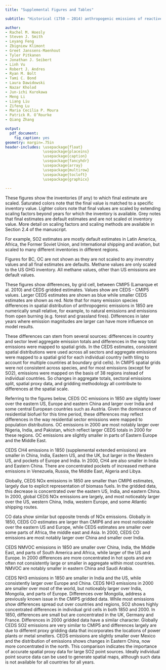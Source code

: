 ```yaml
---
title: "Supplemental Figures and Tables"

subtitle: "Historical (1750 – 2014) anthropogenic emissions of reactive gases and aerosols from the  \nCommunity Emission Data System (CEDS)  \nSubmitted to Geoscientific Model Development (GMD),  http://www.geosci-model-dev.net/special_issue590.html"

author:
- Rachel M. Hoesly
- Steven J. Smith
- Leyang Feng
- Zbigniew Klimont
- Greet Janssens-Maenhout
- Tyler Pitkanen
- Jonathan J. Seibert
- Linh Vu
- Robert J. Andres
- Ryan M. Bolt
- Tami C. Bond
- Laura Dawidowski
- Nazar Kholod
- Jun-ichi Kurokawa
- Meng Li
- Liang Liu
- Zifeng Lu 
- Maria Cecilia P. Moura
- Patrick R. O’Rourke
- Qiang Zhang

output:
  pdf_document:
    fig_caption: yes
geometry: margin=.75in
header-includes: \usepackage{float}
                 \usepackage{placeins}
                 \usepackage{caption}
                 \usepackage{fancyhdr}
                 \usepackage{array}
                 \usepackage{multirow}
                 \usepackage{tocloft}
                 \usepackage{graphicx} 
                 
---
```


<!-- This is an R markdown file that uses knitr to compile the pdf. Most of the code below uses Latex to control "floats" (basically how it lays out figures). The line "\FloatBarrier" after every section, forces the figures/floats to print, so they don't end up at the end of the document. -->

<!-- Numbering Commands -->
\renewcommand{\thetable}{S\arabic{table}}
\renewcommand{\thefigure}{S\arabic{figure}}

<!-- Header Commands -->
\pagestyle{fancy}
\fancyhead[LE,RO]{}
\fancyhead[LO,RE]{}
\renewcommand{\headrulewidth}{.5pt}
\renewcommand{\footrulewidth}{0pt}

<!-- Define the path for figures -->
\graphicspath{ {../../diagnostic-output/paper-figures/Supplement/} }

<!-- Add a list of figures -->
\newpage
\renewcommand*\listfigurename{List of Tables and Figures}
\cftsetindents{figure}{0em}{2 em}

<!-- Add list of figures with the word "Figure" before label. instead of  \listoffigures -->
\let\oldnumberline\numberline
\renewcommand{\numberline}{\figurename~\oldnumberline}
\listoffigures

\FloatBarrier
\newpage

<!-- New Section ---------------------------------------------------------- -->
\section{A. Country and Sector Mapping Tables}
\fancyhead[RO,RE]{A. Country and Sector Mapping Tables}
\addcontentsline{lof}{section}{A. Country and Sector Mapping Tables}

\addcontentsline{lof}{figure}{Table S1   Mapping of CEDS working sectors (shown in Table 1 in the main text) to aggregate sectors used in the figures in the main text and this supplement.}
\begin{table}[!ht]
\caption{Mapping of CEDS working sectors (shown in Table 1 in the main text) to aggregate sectors used in the figures in the main text and this supplement.}
\footnotesize
\begin{center}
\begin{tabular}{ | l | l | } 
 \hline
 Aggregate Sector & CEDS Working Sector \\ 
 \hline
 \multirow{2}{4cm}{Agriculture} & B\textunderscore Manure-management  \\ 
 & 3D\textunderscore Soil-emissions  \\ 
 & 3D\textunderscore Rice-Cultivation  \\
 & 3E\textunderscore Enteric-fermentation  \\
 & 3F\textunderscore Agricultural-residue-burning-on-fields \\
 & 3I\textunderscore Agriculture-other  \\
 \hline
 \multirow{2}{4cm}{Air} & 1A3ai\textunderscore International-aviation \\ 
 & 1A3aii\textunderscore Domestic-aviation  \\
 \hline
  \multirow{2}{4cm}{Energy Transformation and Extraction (Energy Transf/Ext)} & 1A1a\textunderscore Electricity-public  \\ 
 & 1A1a\textunderscore Electricity-autoproducer  \\ 
 & 1A1a\textunderscore Heat-production  \\
 & 1A1bc\textunderscore Other-transformation  \\
 & 1B1\textunderscore Fugitive-solid-fuels \\
 & 1B2\textunderscore Fugitive-petr-and-gas  \\
 & 1B2d\textunderscore Fugitive-other-energy \\
 \hline
  \multirow{2}{4cm}{Industry} & 1A2a\textunderscore Ind-Comb-Iron-steel  \\ 
 & 1A2b\textunderscore Ind-Comb-Non-ferrous-metals  \\ 
 & 1A2c\textunderscore Ind-Comb-Chemicals  \\
 & 1A2d\textunderscore Ind-Comb-Pulp-paper   \\
 & 1A2e\textunderscore Ind-Comb-Food-tobacco  \\
 & 1A2f\textunderscore Ind-Comb-Non-metalic-minerals   \\
 & 1A2g\textunderscore Ind-Comb-Construction  \\
 & 1A2g\textunderscore Ind-Comb-transpequip  \\
 & 1A2g\textunderscore Ind-Comb-machinery  \\
 & 1A2g\textunderscore Ind-Comb-mining-quarying  \\
 & 1A2g\textunderscore Ind-Comb-wood-products  \\
 & 1A2g\textunderscore Ind-Comb-textile-leather  \\
 & 1A2g\textunderscore Ind-Comb-other  \\
 & 2A1\textunderscore Cement-production  \\
 & 2A2\textunderscore Lime-production  \\
 & 2Ax\textunderscore Other-minerals  \\
 & 2B\textunderscore Chemical-industry  \\
 & 2C\textunderscore Metal-production  \\
 & 2H\textunderscore Pulp-and-paper-food-beverage-wood  \\
 \hline
\multirow{2}{4cm}{Residential, Commercial, Other (RCO)} &  1A4b\textunderscore Residential \\ 
 & 1A4a\textunderscore Commercial-institutional  \\ 
 & 1A4c\textunderscore Agriculture-forestry-fishing  \\
 & 1A5\textunderscore Other-unspecified \\
 \hline
 \multirow{2}{4cm}{Shipping} & 1A3di\textunderscore International-shipping  \\
 & 1A3di\textunderscore Oil\textunderscore tanker\textunderscore loading \\
 \hline
\multirow{2}{4cm}{Solvents} &  2D\textunderscore Degreasing-Cleaning \\ 
 & 2D\textunderscore Paint-application  \\ 
 & 2D\textunderscore Chemical-products-manufacture-processing  \\
 & 2D\textunderscore Other-product-use \\
\hline
\multirow{2}{4cm}{Transportation} & 1A3b\textunderscore Road  \\
 & 1A3c\textunderscore Rail \\
 & 1A3dii\textunderscore Domestic-navigation \\
 & 1A3eii\textunderscore Other-transp \\
\hline
\multirow{2}{4cm}{Waste} &  5A\textunderscore Solid-waste-disposal \\ 
 & 5E\textunderscore Other-waste-handling  \\ 
 & 5C\textunderscore Waste-combustion  \\
 & 5D\textunderscore Wastewater-handling \\
\hline
\end{tabular}
\end{center}
\end{table}

\FloatBarrier
\newpage

\addcontentsline{lof}{figure}{Table S2   Mapping of countries to regions used in the figures in the main text and this supplement.}
\begin{table}[!ht]
\caption{Mapping of countries to regions used in the figures in the main text and this supplement.}
\footnotesize
\begin{center}
\begin{tabular}{ | m{2.3cm} | m{3cm} m{3cm} m{3cm} m{3.4cm}|} 
\hline
 Region & \multicolumn{4}{c|}{Countries} \\ 
\hline
\multirow{14}{3em}{Africa} & Angola & Burundi & Benin & Burkina Faso \\
& Botswana & Cote dIvoire & Cameroon & Central African Republic\\
& DR Congo & Congo & Comoros & Cape Verde \\
& Djibouti & Algeria & Egypt & Eritrea \\
& Western Sahara & Ethiopia & Gabon & Ghana \\
& Guinea & Gambia & Guinea-Bissau & Equatorial Guinea \\
& Kenya & Liberia & Libya & Lesotho \\
& Morocco & Madagascar & Mali & Mozambique \\
& Mauritania & Mauritius & Malawi & Namibia \\
& Niger & Nigeria & Reunion & Rwanda \\
& Sudan & Senegal & Sierra Leone & Somalia \\
& South Sudan & Swaziland & Seychelles & Sao Tome and Principe \\
& Chad & Togo & Tunisia & Tanzania \\
& Uganda & South Africa & Zambia & Zimbabwe \\
\hline
China & China & & & \\ 
\hline
\multirow{10}{3em}{Europe}  & Albania & Austria & Belgium & Bosnia and Herzegovina\\
& Bulgaria & Switzerland & Cyprus & Czech Republic  \\
& Germany & Denmark & Spain & Finland  \\
& France & United Kingdom & Gibraltar & Greece  \\
& Greenland & Croatia & Croatia & Hungary  \\
& Ireland & Iceland & Italy & Liechtenstein  \\
& Luxembourg & Macedonia & Malta & Netherlands  \\
& Norway & Poland & Portugal & Romania  \\
& Serbia & Slovakia & Slovenia & Sweden  \\
& Turkey &  &  & \\
\hline
\multirow{5}{3em}{Former Soviet Union} & Armenia & Azerbaijan & Belarus & Estonia \\
& Georgia & Kazakhstan & Kyrgyzstan & Lithuania \\
& Latvia & Moldova & Russia & Tajikistan \\
& Turkmenistan & Ukraine & Uzbekistan & \\
\hline
International & \multicolumn{4}{l|}{International Shipping and Aviation} \\ 
\hline
\multirow{5}{3em}{Latin America} & Aruba & Argentina & Antigua and Barbuda & Bahamas   \\
& Belize & Bermuda & Bolivia & Brazil  \\
& Barbados & Chile & Colombia & Costa Rica  \\
& Cuba & Curacao & Cayman Islands & Dominica  \\
& Dominican Republic & Ecuador & Falkland Islands & Faeroe Islands  \\
& Guadeloupe & Grenada & Guatemala & French Guiana \\
& Guyana & Honduras & Haiti & Turks and Caicos Islands \\
& Saint Lucia & Mexico & Montserrat & Saint Kitts and Nevis  \\
& Jamaica & Martinique & Nicaragua & Panama   \\
& Paraguay & El Salvador & Suriname & Saint Pierre and Miquelon   \\
& Peru & Sint Maarten  & Uruguay & Trinidad and Tobago\\
& Venezuela & British Virgin Islands& \multicolumn{2}{l|}{United States Virgin Islands} \\
& \multicolumn{4}{l|}{Saint Vincent And Grenadines} \\
\hline
North America & Canada & United States & Puerto Rico & \\ 
\hline
\multirow{16}{3em}{Other Asia/Pacific} & Afghanistan & United Arab Emirates & American Samoa & Australia  \\
& Bangladesh & Bahrain & Brunei Darussalam & Bhutan  \\
& Cook Islands & Fiji & Micronesia & Guam  \\
& Hong Kong & Indonesia & India & Iran  \\
& Iraq & Israel & Jordan & Japan  \\
& Cambodia & Kiribati & Republic of Korea & Kuwait  \\
& Laos & Lebanon & Sri Lanka & Macao  \\
& Maldives & Marshall Islands & Myanmar (Burma) & Montenegro  \\
& Mongolia & Malaysia & New Caledonia & Niue  \\
& Nepal & New Zealand & Oman & Pakistan  \\
& Philippines & Palau & Papua New Guinea & DPR Korea  \\
& Palestine  & French Polynesia & Qatar & Saudi Arabia   \\
& Singapore & Soloman Islands & Syria  & Thailand  \\
& Tokelau & Timor-Leste  & Tongo & Chinese Taipei  \\
& Vietnam  & Vanuatu & Samoa & Wallis and Futuna Islands    \\
& Yemen & & & \\
\hline
\end{tabular}
\end{center}
\end{table}



<!-- New Section ---------------------------------------------------------- -->
\FloatBarrier
\newpage
\section{B. Global CEDS Emissions (1750 - 2014)}
\fancyhead[RO,RE]{B. Global CEDS Emissions (1750 - 2014)}
\addcontentsline{lof}{section}{B. Global CEDS Emissions (1750 - 2014)}

\begin{figure}[!ht]
  \centering
  \includegraphics[width=0.6\paperheight]{Paper_Figures_fuel_stacked.pdf}
  \caption{CEDS emissions estimates by aggregate fuel compared to Lamarque et al. (2010) (dots) and CDIAC for CO2. For like with like comparison, these figures do not include aviation, or agricultural waste burning on fields. Format is similar to Figures 2 and 3 in the the main text. "Process" notes CEDS non-combustion emissions (see §2.3.2).}
\end{figure}

\begin{figure}[!ht]
  \centering
  \includegraphics[width=6.5in]{Paper_Figures_sector_line.pdf}
  \caption{Global CEDS emissions estimates by aggregate sector, showing the same data as Figure 2 in the main text as a line graph. Figure does not include aviation emissions.}
\end{figure}

\begin{figure}[!ht]
  \centering
  \includegraphics[width=6.5in]{Paper_Figures_region_line.pdf}
  \caption{Global CEDS emissions estimates by aggregate region, showing the same data as Figure 3 in the main text as a line graph. Figure does not include aviation emissions.}
\end{figure}

\begin{figure}[!ht]
  \centering
  \includegraphics[width=6.5in]{Paper_Figures_fuel_line.pdf}
  \caption{Global CEDS emissions estimates by aggregate fuel, showing the same data as Figure S1 as a line graph. Figure does not include aviation emissions. "Process" notes non-combustion emissions.}
  \label{fig:non:float}
\end{figure}

<!-- New Section ---------------------------------------------------------- -->
\FloatBarrier
\section{C. Recent Global CEDS Emissions  (1990 - 2014)}
\fancyhead[RO,RE]{C. Recent Global CEDS Emissions  (1990 - 2014)}
\addcontentsline{lof}{section}{C. Recent Global CEDS Emissions  (1990 - 2014)}

\begin{figure}[!ht]
\centering
\includegraphics[width=0.6\paperheight]{Recent_Paper_Figures_sector_stacked.pdf}
\caption{CEDS emissions estimates by aggregate sector compared to Lamarque et al. (2010) (dots) and CDIAC for CO2, showing the same data as Figure 2 in the main text over 1990 - 2014. Format is similar to Figures 5 in the the main text. For like with like comparison, these figures do not include aviation, or agricultural waste burning on fields.}
\end{figure}

\begin{figure}[!ht]
  \centering
  \includegraphics[width=0.6\paperheight]{Recent_Paper_Figures_fuel_stacked.pdf}
  \caption{CEDS emissions estimates by aggregate fuel compared to Lamarque et al. (2010) (dots) and CDIAC for CO2, showing the same data as Figure S1 over 1990 - 2014. Format is similar to Figures 5 in the the main text. For like with like comparison, these figures do not include aviation, or agricultural waste burning on fields. "Process" denotes  CEDS non-combustion emissions (see §2.3.2).}
\end{figure}

\begin{figure}[!ht]
  \centering
  \includegraphics[width=6.5in]{Recent_Paper_Figures_sector_line.pdf}
  \caption{Global CEDS emissions estimates by aggregate sector, showing the same data as Figure S5 as a line graph. Figure does not include aviation emissions. }
\end{figure}

\begin{figure}[!ht]
  \centering
  \includegraphics[width=6.5in]{Recent_Paper_Figures_region_line.pdf}
  \caption{Global CEDS emissions estimates by aggregate region, showing the same data as Figure 5 in the main text as a line graph. Figure does not include aviation emissions.}
\end{figure}

\begin{figure}[!ht]
  \centering
  \includegraphics[width=6.5in]{Recent_Paper_Figures_fuel_line.pdf}
  \caption{Global CEDS emissions estimates by aggregate fuel, showing the same data as Figure S6 as a line graph. Figure does not include aviation emissions. "Process" notes non-combustion emissions.}
  \label{fig:non:float}
\end{figure}

<!-- New Section ---------------------------------------------------------- -->
\FloatBarrier
\section{D. CEDS Emissions (1750 - 2014): Regional Summaries by Sector }
\fancyhead[RO,RE]{D. CEDS Emissions: Regional Summaries by Sector}
\addcontentsline{lof}{section}{D. CEDS Emissions: Regional Summaries by Sector}

\begin{figure}[!ht]
  \centering
  \includegraphics[width=6.5in]{Regional_summaries_Africa.pdf}
  \caption{Africa: CEDS emissions by aggregate sector}
  \label{fig:non:float}
\end{figure}

\begin{figure}[!ht]
  \centering
  \includegraphics[width=6.5in]{Regional_summaries_China.pdf}
  \caption{China: CEDS emissions by aggregate sector}
  \label{fig:non:float}
\end{figure}

\begin{figure}[!ht]
  \centering
  \includegraphics[width=6.5in]{Regional_summaries_Europe.pdf}
  \caption{Europe: CEDS emissions by aggregate sector}
  \label{fig:non:float}
\end{figure}

\begin{figure}[!ht]
  \centering
  \includegraphics[width=6.5in]{Regional_summaries_Former Soviet Union.pdf}
  \caption{Former Soviet Union: CEDS emissions by aggregate sector}
  \label{fig:non:float}
\end{figure}

\begin{figure}[!ht]
  \centering
  \includegraphics[width=6.5in]{Regional_summaries_Latin America.pdf}
  \caption{Latin America: CEDS emissions by aggregate sector}
  \label{fig:non:float}
\end{figure}

\begin{figure}[!ht]
  \centering
  \includegraphics[width=6.5in]{Regional_summaries_North America.pdf}
  \caption{North America: CEDS emissions by aggregate sector}
  \label{fig:non:float}
\end{figure}

\begin{figure}[!ht]
  \centering
  \includegraphics[width=6.5in]{Regional_summaries_OtherAsia.pdf}
  \caption{Other Asia/Pacific: CEDS emissions by aggregate sector}
  \label{fig:non:float}
\end{figure}

\begin{figure}[!ht]
  \centering
  \includegraphics[width=6.5in]{Regional_summaries_International Air-Ship.pdf}
  \caption{Global International Shipping and Aircraft: CEDS emissions by aggregate sector}
  \label{fig:non:float}
\end{figure}

<!-- New Section ---------------------------------------------------------- -->
\FloatBarrier
\section{E. Recent CEDS Emissions (1990-2014): Sector Summaries by Region}
\fancyhead[RO,RE]{E. Recent CEDS Emissions (1990-2014): Sector Summaries by Region}
\addcontentsline{lof}{section}{E. Recent CEDS Emissions (1990-2014): Sector Summaries by Region}

\begin{figure}[!ht]
  \centering
  \includegraphics[width=6.5in]{Recent_Regional_summaries_Africa.pdf}
  \caption{Recent CEDS Emissions: Africa emissions by Sector}
  \label{fig:non:float}
\end{figure}

\begin{figure}[!ht]
  \centering
  \includegraphics[width=6.5in]{Recent_Regional_summaries_China.pdf}
  \caption{Recent CEDS Emissions: China emissions by Sector}
  \label{fig:non:float}
\end{figure}

\begin{figure}[!ht]
  \centering
  \includegraphics[width=6.5in]{Recent_Regional_summaries_Europe.pdf}
  \caption{Recent CEDS Emissions: Europe emissions by Sector}
  \label{fig:non:float}
\end{figure}

\begin{figure}[!ht]
  \centering
  \includegraphics[width=6.5in]{Recent_Regional_summaries_Former Soviet Union.pdf}
  \caption{Recent CEDS Emissions: Former Soviet Union emissions by Sector}
  \label{fig:non:float}
\end{figure}

\begin{figure}[!ht]
  \centering
  \includegraphics[width=6.5in]{Recent_Regional_summaries_Latin America.pdf}
  \caption{Recent CEDS Emissions: Latin America emissions by Sector}
  \label{fig:non:float}
\end{figure}

\begin{figure}[!ht]
  \centering
  \includegraphics[width=6.5in]{Recent_Regional_summaries_North America.pdf}
  \caption{Recent CEDS Emissions: North America emissions by Sector}
  \label{fig:non:float}
\end{figure}

\begin{figure}[!ht]
  \centering
  \includegraphics[width=6.5in]{Recent_Regional_summaries_OtherAsia.pdf}
  \caption{Recent CEDS Emissions: Other Asia emissions by Sector}
  \label{fig:non:float}
\end{figure}

\begin{figure}[!ht]
  \centering
  \includegraphics[width=6.5in]{Regional_summaries_International Air-Ship.pdf}
  \caption{Recent CEDS Emissions: International Shipping and Aircraft emissions by Sector}
  \label{fig:non:float}
\end{figure}

<!-- New Section ---------------------------------------------------------- -->
\FloatBarrier
\section{F. CEDS Emissions (1750 - 2014): Sector Summaries by Region }
\fancyhead[RO,RE]{F. CEDS Emissions (1750 - 2014): Sector Summaries by Region}
\addcontentsline{lof}{section}{F. CEDS Emissions (1750 - 2014): Sector Summaries by Region}

\begin{figure}[!ht]
  \centering
  \includegraphics[width=6.5in]{Sector_summaries_Agriculture.pdf}
  \caption{Recent CEDS Emissions: Agriculture emissions by Region}
  \label{fig:non:float}
\end{figure}

\begin{figure}[!ht]
  \centering
  \includegraphics[width=6.5in]{Sector_summaries_Energy_Transf_Ext.pdf}
  \caption{Recent CEDS Emissions: Energy, Transformation, and Extraction emissions by Region}
  \label{fig:non:float}
\end{figure}

\begin{figure}[!ht]
  \centering
  \includegraphics[width=6.5in]{Sector_summaries_Industry.pdf}
  \caption{Recent CEDS Emissions: Industry emissions by Region}
  \label{fig:non:float}
\end{figure}

\begin{figure}[!ht]
  \centering
  \includegraphics[width=6.5in]{Sector_summaries_RCO.pdf}
  \caption{Recent CEDS Emissions: RCO emissions by Region}
  \label{fig:non:float}
\end{figure}

\begin{figure}[!ht]
  \centering
  \includegraphics[width=6.5in]{Sector_summaries_Shipping.pdf}
  \caption{Recent CEDS Emissions: Shipping emissions by Region}
  \label{fig:non:float}
\end{figure}

\begin{figure}[!ht]
  \centering
  \includegraphics[width=6.5in]{Sector_summaries_Transportation.pdf}
  \caption{Recent CEDS Emissions: Transportation emissions by Region}
  \label{fig:non:float}
\end{figure}

\begin{figure}[!ht]
  \centering
  \includegraphics[width=6.5in]{Sector_summaries_Waste.pdf}
  \caption{Recent CEDS Emissions: Waste emissions by Region}
  \label{fig:non:float}
\end{figure}

<!-- New Section ---------------------------------------------------------- -->
\FloatBarrier
\section{G. Recent CEDS Emissions (1990-2014): Sector Summaries by Region}
\fancyhead[RO,RE]{G. Recent CEDS Emissions (1990-2014): Sector Summaries by Region}
\addcontentsline{lof}{section}{G. Recent CEDS Emissions (1990-2014): Sector Summaries by Region}

\begin{figure}[!ht]
  \centering
  \includegraphics[width=6.5in]{Recent_Sector_summaries_Agriculture.pdf}
  \caption{Recent CEDS Emissions: Agriculture emissions by Region}
  \label{fig:non:float}
\end{figure}

\begin{figure}[!ht]
  \centering
  \includegraphics[width=6.5in]{Recent_Sector_summaries_Energy_Transf_Ext.pdf}
  \caption{Recent CEDS Emissions: Energy, Transformation, and Extraction emissions by Region}
  \label{fig:non:float}
\end{figure}

\begin{figure}[!ht]
  \centering
  \includegraphics[width=6.5in]{Recent_Sector_summaries_Industry.pdf}
  \caption{Recent CEDS Emissions: Industry emissions by Region}
  \label{fig:non:float}
\end{figure}

\begin{figure}[!ht]
  \centering
  \includegraphics[width=6.5in]{Recent_Sector_summaries_RCO.pdf}
  \caption{Recent CEDS Emissions: RCO emissions by Region}
  \label{fig:non:float}
\end{figure}

\begin{figure}[!ht]
  \centering
  \includegraphics[width=6.5in]{Recent_Sector_summaries_Shipping.pdf}
  \caption{Recent CEDS Emissions: Shipping emissions by Region}
  \label{fig:non:float}
\end{figure}

\begin{figure}[!ht]
  \centering
  \includegraphics[width=6.5in]{Recent_Sector_summaries_Transportation.pdf}
  \caption{Recent CEDS Emissions: Transportation emissions by Region}
  \label{fig:non:float}
\end{figure}

\begin{figure}[!ht]
  \centering
  \includegraphics[width=6.5in]{Recent_Sector_summaries_Waste.pdf}
  \caption{Recent CEDS Emissions: Waste emissions by Region}
  \label{fig:non:float}
\end{figure}

<!-- New Section ---------------------------------------------------------- -->
\FloatBarrier
\section{H. Comparisons to Other Inventories}
\fancyhead[RO,RE]{H. Comparisons to Other Inventories}
\addcontentsline{lof}{section}{H. Comparisons to Other Inventories}

\begin{figure}[!ht]
  \centering
  \includegraphics[width=6.5in]{Paper_Figure_other_inventories.pdf}
  \caption{Like with like comparison of global CEDS emissions with EDGAR, GAINS, CMIP5, and CDIAC (for CO2 only)}
\end{figure}

\begin{figure}[!ht]
  \centering
  \includegraphics[width=6.5in]{CMIP5_Region_Comparison.pdf}
  \caption{CEDS versus CMIP5: Top 5 emitting regions (CMIP 5 definitions) compared to comprable CEDS regions. Like with like comparison of regional emissions of top emitters. These figures do not include open burning (grassland or forest fires), fossil-fuel fires, agricultural waste burning on fields, or aviation. "China+" includes China, Hong Kong, Macau, Mongolia, and Chinese Taipei. "Russia+" includes Russia, Armenia, Azerbaijan, and Georgia. "Western Africa" includes Benin, Burkina Faso, Central African Republic, Cote d'Ivoire, Cameroon, DR Congo, Congo, Cape Verde, Gabon, Ghana, Guinea, Gambia, Guinea-Bissau, Equatorial Guinea, Liberia, Mali, Mauretania, Niger, Nigeria, Senegal, St Helena, Sierra Leone, Sao Tome and Principe, Chad, and Togo}
\end{figure}

\begin{figure}[!ht]
  \centering
  \includegraphics[width=6.5in]{CMIP5_Sector_Comparison.pdf}
  \caption{CEDS versus CMIP5: Like with like comparison of global emissions by aggregate sector. These figures do not include open burning (grassland or forest fires), fossil-fuel fires, agricultural waste burning on fields, or aviation.}
\end{figure}

<!-- New Section ---------------------------------------------------------- -->
\FloatBarrier
\section{I. Global Emission Summaries for Select Years}
\fancyhead[RO,RE]{I. Global Emission Summaries for Select Years}
\addcontentsline{lof}{section}{I. Global Emission Summaries for Select Years}

\addcontentsline{lof}{figure}{Table S3   Global Emissions Estimates for 1990, 2000, and 2010.}
\begin{table}[!ht]
\caption{Global Emissions Estimates for 1990, 2000, and 2010.}
\footnotesize
\begin{center}
\begin{tabular}{ | c | c | c | c | c | } 
\hline
Emissions Species & Units & 1990 & 2000 & 2010 \\
\hline
BC & kt C/year & 5,898 & 5,808 & 7,755 \\
\hline
OC & kt C/year & 13,245 & 14,595 & 18,755 \\
\hline
NOx & kt NOx/year & 112,879 & 122,103 & 140,651 \\
\hline
SO2 & kt SO2/year & 131,926 & 109,131 & 114,082 \\
\hline
CO & kt CO/year & 639,591 & 598,356 & 616,991 \\
\hline
NH3 & kt NH3/year & 48,928 & 51,112 & 58,383 \\
\hline
NMVOC & kt NMVOC/year & 144,884 & 140,749 & 160,887 \\
\hline
\end{tabular}
\end{center}
\end{table}

<!-- New Section ---------------------------------------------------------- -->
\FloatBarrier
\newpage
\section{J. Inventory Scaling of Final Estimates}
\fancyhead[RO,RE]{J. Inventory Scaling of Final Estimates}
\addcontentsline{lof}{section}{J. Inventory Scaling of Final Estimates}

These figures show the inventories (if any) to which final estimate are scaled. Saturated colors note that the final value is matched to a specific inventory value. Lighter colors note that final values are scaled by extending scaling factors beyond years for which the inventory is available. Grey notes that final estimates are default estimates and are not scaled ot inventory value. More detail on scaling factors and scaling methods are available in Section 2.4 of the manuscript.

For example, SO2 estimates are mostly default estimates in Latin America, Africa, the Former Soviet Union, and International shipping and aviation, but scaled to many different inventories in different regions.

Figures for BC, OC are not shown as they are not scaled to any invenotry values and all final estimates are defaults. Methane values are only scaled to the US GHG inventory. All methane values, other than US emissions are default values.

\FloatBarrier
\begin{figure}[!ht]
  \centering
  \includegraphics[width=7in]{inventory_scaling/CO-MasterHeatmapByRegion.png}
  \caption{Final CO emissions estimates by region. Colors correspond to the inventory to which final estimates were scaled. Saturated colors note that estimates were scaled to inventory values while lighter colors show that scaling factors were extended past inventory years. More detail on scaling methods are available in Section 2.4 of the manuscript.}
\end{figure}

\FloatBarrier
\begin{figure}[!ht]
  \centering
  \includegraphics[width=7in]{inventory_scaling/CO-MasterHeatmapBySector.png}
  \caption{Final CO emissions estimates by sector. Colors correspond to the inventory to which final estimates were scaled. Saturated colors note that estimates were scaled to inventory values while lighter colors show that scaling factors were extended past inventory years. More detail on scaling methods are available in Section 2.4 of the manuscript.}
\end{figure}

\FloatBarrier
\begin{figure}[!ht]
  \centering
  \includegraphics[width=7in]{inventory_scaling/NOx-MasterHeatmapByRegion.png}
  \caption{Final NOx emissions estimates by region. Colors correspond to the inventory to which final estimates were scaled. Saturated colors note that estimates were scaled to inventory values while lighter colors show that scaling factors were extended past inventory years. More detail on scaling methods are available in Section 2.4 of the manuscript.}
\end{figure}

\FloatBarrier
\begin{figure}[!ht]
  \centering
  \includegraphics[width=7in]{inventory_scaling/NOx-MasterHeatmapBySector.png}
  \caption{Final NOx emissions estimates by sector. Colors correspond to the inventory to which final estimates were scaled. Saturated colors note that estimates were scaled to inventory values while lighter colors show that scaling factors were extended past inventory years. More detail on scaling methods are available in Section 2.4 of the manuscript.}
\end{figure}


\FloatBarrier
\begin{figure}[!ht]
  \centering
  \includegraphics[width=7in]{inventory_scaling/SO2-MasterHeatmapByRegion.png}
  \caption{Final SO2 emissions estimates by region. Colors correspond to the inventory to which final estimates were scaled. Saturated colors note that estimates were scaled to inventory values while lighter colors show that scaling factors were extended past inventory years. More detail on scaling methods are available in Section 2.4 of the manuscript.}
\end{figure}

\FloatBarrier
\begin{figure}[!ht]
  \centering
  \includegraphics[width=7in]{inventory_scaling/SO2-MasterHeatmapBySector.png}
  \caption{Final SO2 emissions estimates by sector. Colors correspond to the inventory to which final estimates were scaled. Saturated colors note that estimates were scaled to inventory values while lighter colors show that scaling factors were extended past inventory years. More detail on scaling methods are available in Section 2.4 of the manuscript.}
\end{figure}

\FloatBarrier
\begin{figure}[!ht]
  \centering
  \includegraphics[width=7in]{inventory_scaling/NH3-MasterHeatmapByRegion.png}
  \caption{Final NH3 emissions estimates by region. Colors correspond to the inventory to which final estimates were scaled. Saturated colors note that estimates were scaled to inventory values while lighter colors show that scaling factors were extended past inventory years. More detail on scaling methods are available in Section 2.4 of the manuscript.}
\end{figure}

\FloatBarrier
\begin{figure}[!ht]
  \centering
  \includegraphics[width=7in]{inventory_scaling/NH3-MasterHeatmapBySector.png}
  \caption{Final NH3 emissions estimates by sector. Colors correspond to the inventory to which final estimates were scaled. Saturated colors note that estimates were scaled to inventory values while lighter colors show that scaling factors were extended past inventory years. More detail on scaling methods are available in Section 2.4 of the manuscript.}
\end{figure}

\FloatBarrier
\begin{figure}[!ht]
  \centering
  \includegraphics[width=7in]{inventory_scaling/CO2-MasterHeatmapByRegion.png}
  \caption{Final CO2 emissions estimates by region. Colors correspond to the inventory to which final estimates were scaled. Saturated colors note that estimates were scaled to inventory values while lighter colors show that scaling factors were extended past inventory years. More detail on scaling methods are available in Section 2.4 of the manuscript.}
\end{figure}

\FloatBarrier
\begin{figure}[!ht]
  \centering
  \includegraphics[width=7in]{inventory_scaling/CO2-MasterHeatmapBySector.png}
  \caption{Final CO2 emissions estimates by sector. Colors correspond to the inventory to which final estimates were scaled. Saturated colors note that estimates were scaled to inventory values while lighter colors show that scaling factors were extended past inventory years. More detail on scaling methods are available in Section 2.4 of the manuscript.}
\end{figure}

\FloatBarrier
\begin{figure}[!ht]
  \centering
  \includegraphics[width=7in]{inventory_scaling/NMVOC-MasterHeatmapByRegion.png}
  \caption{Final NMVOC emissions estimates by region. Colors correspond to the inventory to which final estimates were scaled. Saturated colors note that estimates were scaled to inventory values while lighter colors show that scaling factors were extended past inventory years. More detail on scaling methods are available in Section 2.4 of the manuscript.}
\end{figure}

\FloatBarrier
\begin{figure}[!ht]
  \centering
  \includegraphics[width=7in]{inventory_scaling/NMVOC-MasterHeatmapBySector.png}
  \caption{Final NMVOC emissions estimates by sector. Colors correspond to the inventory to which final estimates were scaled. Saturated colors note that estimates were scaled to inventory values while lighter colors show that scaling factors were extended past inventory years. More detail on scaling methods are available in Section 2.4 of the manuscript.}
\end{figure}

<!-- New Section ---------------------------------------------------------- -->
\FloatBarrier
\newpage
\section{K. Gridded Emissions - Difference with CMIP5}
\fancyhead[RO,RE]{K. Gridded Emissions - Difference with CMIP5}
\addcontentsline{lof}{section}{K. Gridded Emissions - Difference with CMIP5}

These figures show differences, by grid cell, between CMIP5 (Lamarque et al. 2010) and CEDS gridded estimates. Values show are CEDS - CMIP5 values. Larger CEDS estimates are shown as blue while smaller CEDS estimates are shown as red. Note that for many emission species differences in spatial distribution of anthropogenic emissions in 1850 are numerically small relative, for example, to natural emissions and emissions from open burning (e.g. forest and grassland fires). Differences in later years where emission magnitudes are larger can have more influence on model results.

These differences can stem from several sources: differences in country and sector level aggregate emission totals and differences in the way total emissions were mapped to spatial grids. In the CEDS estimates, consistent spatial distributions were used across all sectors and aggregate emissions were mapped to a spatial grid for each individual country (with tiling to account for multiple countries at boundary grid cells). In CMIP5 spatial grids were not consistent across species, and for most emissions (except for SO2), emissions were mapped on the basis of 38 regions instead of individual countries. So changes in aggregate totals, sectoral emissions split, spatial proxy data, and gridding methodology all contribute to differences at the spatial scale. 

Referring to the figures below, CEDS OC emissions in 1850 are slightly lower over the eastern US, Europe and eastern China and larger over India and some central European countries such as Austria. Given the dominance of residential biofuel for this time period, these differences may reflect differences in the way residential sector emissions were mapped to population distributions. OC emissions in 2000 are most notably larger over Nigeria, India, and Pakistan, which reflect larger CEDS totals in 2000 for these regions. OC emissions are slightly smaller in parts of Eastern Europe and the Middle East.

CEDS CH4 emissions in 1850 (supplemental extended emissions) are smaller in China, India, Eastern US, and the UK, but larger in the Western US, and pockets of Europe and India. In 2000, CH4 are also smaller in India and Eastern China. There are concentrated pockets of increased methane emissions in Venezuela, Russia, the Middle East, Algeria and Libya.

Globally, CEDS NOx emissions in 1850 are smaller than CMIP6 estimates, largely due to explicit representation of biomass fuels. In the gridded data, this decrease is concentrated over the eastern US, India, and eastern China. In 2000, global CEDS NOx emissions are largely, and most noticeably larger over the US, western China, India, western Europe, and some Atlantic shipping routes.

CO data show similar but opposite trends of NOx emissions. Globally in 1850, CEDS CO estimates are larger than CMIP6 and are most noticeable over the eastern US and Europe, while CEDS estimates are smaller over some parts of Africa, the middle east and Asia. In 2000, CEDS CO emissions are most notably larger over China and smaller over India.

CEDS NMVOC emissions in 1850 are smaller over China, India, the Middle East, and parts of South America and Africa, while larger of the US and Europe. In 2000 differences are more concentrated in hot spots and are often not consistently large or smaller in aggregate within most countries. NMVOC are notably smaller in eastern China and Saudi Arabia.

CEDS NH3 emissions in 1850 are smaller in India and the US, while consistently larger over Europe and China. CEDS NH3 emissions in 2000 are smaller over most of the world, but noticeably larger over India, Mongolia, and parts of Europe. Differences over Mongolia, address a previously known issue in the CMIP5 gridded data.
While most emissions show differences spread out over countries and regions, SO2 shows highly concentrated differences in individual grid cells in both 1850 and 2000. In 1850, differences are small but are concentrated in the UK, Germany and France. Differences in 2000 gridded data have a similar character. Globally CEDS SO2 emissions are very similar to CMIP5 and differences largely are due to different proxy gridding data that incorporates the locations of power plants or metal smelters. CEDS emissions are slightly smaller over Mexico and the distribution of emissions shows changes in Eastern China, now more concentrated in the north. This comparison indicates the importance of accurate spatial proxy data for large SO2 point sources. Ideally individual point source data can be used to generate spatial maps, although such data is not available for all countries for all years.


\FloatBarrier
\newpage
\begin{figure}[!ht]
  \centering
  \includegraphics[width=6.5in]{gridded_emissions_diff/SO2_1850_CEDS_RCP_diff_mass.jpg}
  \caption{Difference in CEDS and CMIP5 gridded total SO2 emissions in 1850. For like with like comparison, these figures do not include aviation, or agricultural waste burning on fields.}
\end{figure}

\begin{figure}[!ht]
  \centering
  \includegraphics[width=6.5in]{gridded_emissions_diff/SO2_2000_CEDS_RCP_diff_mass.jpg}
  \caption{Difference in CEDS and CMIP5 gridded total SO2 emissions in 2000. For like with like comparison, these figures do not include aviation, or agricultural waste burning on fields.}
\end{figure}

\FloatBarrier
\newpage
\begin{figure}[!ht]
  \centering
  \includegraphics[width=6.5in]{gridded_emissions_diff/NOx_1850_CEDS_RCP_diff_mass.jpg}
  \caption{Difference in CEDS and CMIP5 gridded total NOx emissions in 1850. For like with like comparison, these figures do not include aviation, or agricultural waste burning on fields.}
\end{figure}

\begin{figure}[!ht]
  \centering
  \includegraphics[width=6.5in]{gridded_emissions_diff/NOx_2000_CEDS_RCP_diff_mass.jpg}
  \caption{Difference in CEDS and CMIP5 gridded total NOx emissions in 2000. For like with like comparison, these figures do not include aviation, or agricultural waste burning on fields.}
\end{figure}


\begin{figure}[!ht]
  \centering
  \includegraphics[width=6.5in]{gridded_emissions_diff/CO_1850_CEDS_RCP_diff_mass.jpg}
  \caption{Difference in CEDS and CMIP5 gridded total CO emissions in 1850. For like with like comparison, these figures do not include aviation, or agricultural waste burning on fields.}
\end{figure}

\begin{figure}[!ht]
  \centering
  \includegraphics[width=6.5in]{gridded_emissions_diff/CO_2000_CEDS_RCP_diff_mass.jpg}
  \caption{Difference in CEDS and CMIP5 gridded total CO emissions in 2000. For like with like comparison, these figures do not include aviation, or agricultural waste burning on fields.}
\end{figure}

\begin{figure}[!ht]
  \centering
  \includegraphics[width=6.5in]{gridded_emissions_diff/OC_1850_CEDS_RCP_diff_mass.jpg}
  \caption{Difference in CEDS and CMIP5 gridded total OC emissions in 1850. For like with like comparison, these figures do not include aviation, or agricultural waste burning on fields.}
\end{figure}

\begin{figure}[!ht]
  \centering
  \includegraphics[width=6.5in]{gridded_emissions_diff/OC_2000_CEDS_RCP_diff_mass.jpg}
  \caption{Difference in CEDS and CMIP5 gridded total OC emissions in 2000. For like with like comparison, these figures do not include aviation, or agricultural waste burning on fields.}
\end{figure}


\begin{figure}[!ht]
  \centering
  \includegraphics[width=6.5in]{gridded_emissions_diff/BC_1850_CEDS_RCP_diff_mass.jpg}
  \caption{Difference in CEDS and CMIP5 gridded total BC emissions in 1850. For like with like comparison, these figures do not include aviation, or agricultural waste burning on fields.}
\end{figure}

\begin{figure}[!ht]
  \centering
  \includegraphics[width=6.5in]{gridded_emissions_diff/BC_2000_CEDS_RCP_diff_mass.jpg}
  \caption{Difference in CEDS and CMIP5 gridded total BC emissions in 2000. For like with like comparison, these figures do not include aviation, or agricultural waste burning on fields.}
\end{figure}


\begin{figure}[!ht]
  \centering
  \includegraphics[width=6.5in]{gridded_emissions_diff/NH3_1850_CEDS_RCP_diff_mass.jpg}
  \caption{Difference in CEDS and CMIP5 gridded total NH3 emissions in 1850. For like with like comparison, these figures do not include aviation, or agricultural waste burning on fields.}
\end{figure}

\begin{figure}[!ht]
  \centering
  \includegraphics[width=6.5in]{gridded_emissions_diff/NH3_2000_CEDS_RCP_diff_mass.jpg}
  \caption{Difference in CEDS and CMIP5 gridded total NH3 emissions in 2000. For like with like comparison, these figures do not include aviation, or agricultural waste burning on fields.}
\end{figure}


\begin{figure}[!ht]
  \centering
  \includegraphics[width=6.5in]{gridded_emissions_diff/NMVOC_1850_CEDS_RCP_diff_mass.jpg}
  \caption{Difference in CEDS and CMIP5 gridded total NMVOC emissions in 1850. For like with like comparison, these figures do not include aviation, or agricultural waste burning on fields.}
\end{figure}

\begin{figure}[!ht]
  \centering
  \includegraphics[width=6.5in]{gridded_emissions_diff/NMVOC_2000_CEDS_RCP_diff_mass.jpg}
  \caption{Difference in CEDS and CMIP5 gridded total NMVOC emissions in 2000. For like with like comparison, these figures do not include aviation, or agricultural waste burning on fields.}
\end{figure}


